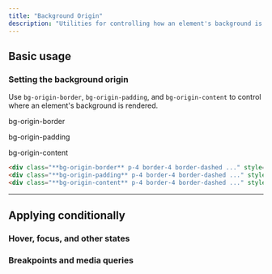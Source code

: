 ```yaml
---
title: "Background Origin"
description: "Utilities for controlling how an element's background is positioned relative to borders, padding, and content."
---
```




## Basic usage

### Setting the background origin

Use `bg-origin-border`, `bg-origin-padding`, and `bg-origin-content` to control where an element's background is rendered.

<Example p="none">
  <div class="flex sm:block overflow-scroll sm:overflow-visible scroll-p-8">
  <div class="flex items-center justify-around gap-12 sm:gap-4 font-mono font-bold shrink-0 p-8">
    <div class="flex flex-col items-center shrink-0">
      <p class="font-medium text-sm text-gray-500 font-mono text-center mb-3 dark:text-gray-400">bg-origin-border</p>
      <div class="bg-origin-border bg-cover p-3 border-4 border-white/75 dark:border-white/40 border-dashed bg-gray-300 bg-no-repeat w-24 h-24 object-cover rounded-lg shadow-xl bg-[url(https://images.unsplash.com/photo-1554629947-334ff61d85dc?ixid=MnwxMjA3fDB8MHxwaG90by1wYWdlfHx8fGVufDB8fHx8&ixlib=rb-1.2.1&auto=format&fit=crop&w=320&h=320&q=80)]"></div>
    </div>
    <div class="flex flex-col items-center shrink-0">
      <p class="font-medium text-sm text-gray-500 font-mono text-center mb-3 dark:text-gray-400">bg-origin-padding</p>
      <div class="bg-origin-padding bg-cover p-3 border-4 border-white/75 dark:border-white/25 border-dashed bg-gray-300 dark:bg-gray-700 bg-no-repeat w-24 h-24 object-cover rounded-lg shadow-xl bg-[url(https://images.unsplash.com/photo-1554629947-334ff61d85dc?ixid=MnwxMjA3fDB8MHxwaG90by1wYWdlfHx8fGVufDB8fHx8&ixlib=rb-1.2.1&auto=format&fit=crop&w=320&h=320&q=80)]"></div>
    </div>
    <div class="flex flex-col items-center shrink-0">
      <p class="font-medium text-sm text-gray-500 font-mono text-center mb-3 dark:text-gray-400">bg-origin-content</p>
      <div class="bg-origin-content bg-cover p-3 border-4 border-white/75 dark:border-white/25 border-dashed bg-gray-300 dark:bg-gray-700 bg-no-repeat w-24 h-24 object-cover rounded-lg shadow-xl bg-[url(https://images.unsplash.com/photo-1554629947-334ff61d85dc?ixid=MnwxMjA3fDB8MHxwaG90by1wYWdlfHx8fGVufDB8fHx8&ixlib=rb-1.2.1&auto=format&fit=crop&w=320&h=320&q=80)]"></div>
    </div>
  </div>
  </div>
</Example>

```html
<div class="**bg-origin-border** p-4 border-4 border-dashed ..." style="background-image: url(...)"></div>
<div class="**bg-origin-padding** p-4 border-4 border-dashed ..." style="background-image: url(...)"></div>
<div class="**bg-origin-content** p-4 border-4 border-dashed ..." style="background-image: url(...)"></div>
```

---

## <Heading ignore>Applying conditionally</Heading>

### <Heading ignore>Hover, focus, and other states</Heading>

<HoverFocusAndOtherStates defaultClass="bg-origin-border" featuredClass="bg-origin-padding" />

### <Heading ignore>Breakpoints and media queries</Heading>

<BreakpointsAndMediaQueries defaultClass="bg-origin-border" featuredClass="bg-origin-padding" />
